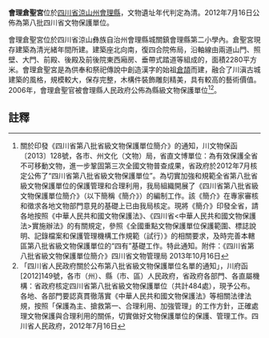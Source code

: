 {{msg:四川省文物保護單位
|名稱 = 會理倉聖宮
|編號 = 312
|圖片 = 
|級別 = S8
|分類 = 
|時代 = [[清代|清代]]
|地点 = [[四川省|四川省]][[涼山州|涼山州]][[會理縣|會理縣]]
|坐標 =
|登錄 = 2012年7月16日
}}
'''會理倉聖宮'''位於[[四川省|四川省]][[涼山州|涼山州]][[會理縣|會理縣]]，文物遺址年代判定為清。2012年7月16日公佈為第八批四川省文物保護單位。

會理倉聖宮位於四川省涼山彝族自治州會理縣城關鎮會理縣第二小學內。倉聖宮現存建築為清光緒年間所建。建築座北向南，復四合院佈局，沿軸線由兩道山門、照壁、大門、前殿、後殿及前後院東西廂房、垂帶式踏道等組成的，面積2280平方米。會理倉聖宮是為供奉和祭祀傳說中創造漢字的始祖[[倉頡|倉頡]]而建，融合了川滇古城建築的風格，規模較大，保存完整，木構件裝飾雕刻精美，具有較高的藝術價值。2006年，會理倉聖官被會理縣人民政府公佈為縣級文物保護單位<ref>關於印發《四川省第八批省級文物保護單位簡介》的通知，川文物保函〔2013〕128號，各市、州文化（文物）局，省直文博單位：為有效保護全省不可移動文物，進一步鞏固第三次全國文物普查成果，省政府於2012年7月核定公佈了“四川省第八批省級文物保護單位”。為切實加強和規範全省第八批省級文物保護單位的保護管理和合理利用，我局組織開展了《四川省第八批省級文物保護單位簡介》（以下簡稱《簡介》）的編制工作。該《簡介》在專家審核和徵求各地文物部門意見的基礎上已由我局核定。現將《簡介》印發全省，請各地按照《中華人民共和國文物保護法》、《四川省<中華人民共和國文物保護法>實施辦法》的有關規定，參照《全國重點文物保護單位保護範圍、標誌說明、記錄檔案和保護管理機構工作規範（試行）》的相關要求，及時完善本轄區第八批省級文物保護單位的“四有”基礎工作。特此通知。附件：《四川省第八批省級文物保護單位簡介》四川省文物管理局  2013年10月16日</ref><ref>「四川省人民政府關於公布第八批省級文物保護單位名單的通知」，川府函[2012]149號，各市（州）、縣（市、區）人民政府，省政府各部門、各直屬機構：省政府核定四川省第八批省級文物保護單位（共計484處），現予公布。各地、各部門要認真貫徹落實《中華人民共和國文物保護法》等相關法律法規，按照「保護為主、搶救第一、合理利用、加強管理」的工作方針，正確處理文物保護與合理利用的關係，切實做好文物保護單位的保護、管理工作。四川省人民政府，2012年7月16日</ref>。
==註釋==
{{reflist}}
{{文物保護單位小作品}}